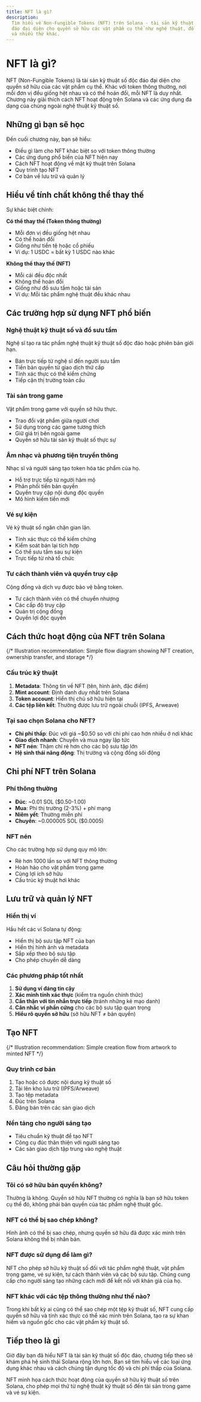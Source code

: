 ```yaml
---
title: NFT là gì?
description:
  Tìm hiểu về Non-Fungible Tokens (NFT) trên Solana - tài sản kỹ thuật số độc
  đáo đại diện cho quyền sở hữu các vật phẩm cụ thể như nghệ thuật, đồ sưu tầm
  và nhiều thứ khác.
---
```


# NFT là gì?

NFT (Non-Fungible Tokens) là tài sản kỹ thuật số độc đáo đại diện cho quyền sở
hữu của các vật phẩm cụ thể. Khác với token thông thường, nơi mỗi đơn vị đều
giống hệt nhau và có thể hoán đổi, mỗi NFT là duy nhất. Chương này giải thích
cách NFT hoạt động trên Solana và các ứng dụng đa dạng của chúng ngoài nghệ
thuật kỹ thuật số.

## Những gì bạn sẽ học

Đến cuối chương này, bạn sẽ hiểu:

- Điều gì làm cho NFT khác biệt so với token thông thường
- Các ứng dụng phổ biến của NFT hiện nay
- Cách NFT hoạt động về mặt kỹ thuật trên Solana
- Quy trình tạo NFT
- Cơ bản về lưu trữ và quản lý

## Hiểu về tính chất không thể thay thế

Sự khác biệt chính:

**Có thể thay thế (Token thông thường)**

- Mỗi đơn vị đều giống hệt nhau
- Có thể hoán đổi
- Giống như tiền tệ hoặc cổ phiếu
- Ví dụ: 1 USDC = bất kỳ 1 USDC nào khác

**Không thể thay thế (NFT)**

- Mỗi cái đều độc nhất
- Không thể hoán đổi
- Giống như đồ sưu tầm hoặc tài sản
- Ví dụ: Mỗi tác phẩm nghệ thuật đều khác nhau

## Các trường hợp sử dụng NFT phổ biến

### Nghệ thuật kỹ thuật số và đồ sưu tầm

Nghệ sĩ tạo ra tác phẩm nghệ thuật kỹ thuật số độc đáo hoặc phiên bản giới hạn.

- Bán trực tiếp từ nghệ sĩ đến người sưu tầm
- Tiền bản quyền từ giao dịch thứ cấp
- Tính xác thực có thể kiểm chứng
- Tiếp cận thị trường toàn cầu

### Tài sản trong game

Vật phẩm trong game với quyền sở hữu thực.

- Trao đổi vật phẩm giữa người chơi
- Sử dụng trong các game tương thích
- Giữ giá trị bên ngoài game
- Quyền sở hữu tài sản kỹ thuật số thực sự

### Âm nhạc và phương tiện truyền thông

Nhạc sĩ và người sáng tạo token hóa tác phẩm của họ.

- Hỗ trợ trực tiếp từ người hâm mộ
- Phân phối tiền bản quyền
- Quyền truy cập nội dung độc quyền
- Mô hình kiếm tiền mới

### Vé sự kiện

Vé kỹ thuật số ngăn chặn gian lận.

- Tính xác thực có thể kiểm chứng
- Kiểm soát bán lại tích hợp
- Có thể sưu tầm sau sự kiện
- Trực tiếp từ nhà tổ chức

### Tư cách thành viên và quyền truy cập

Cộng đồng và dịch vụ được bảo vệ bằng token.

- Tư cách thành viên có thể chuyển nhượng
- Các cấp độ truy cập
- Quản trị cộng đồng
- Quyền lợi độc quyền

## Cách thức hoạt động của NFT trên Solana

{/* Illustration recommendation: Simple flow diagram showing NFT creation, ownership transfer, and storage */}

### Cấu trúc kỹ thuật

1. **Metadata**: Thông tin về NFT (tên, hình ảnh, đặc điểm)
2. **Mint account**: Định danh duy nhất trên Solana
3. **Token account**: Hiển thị chủ sở hữu hiện tại
4. **Các tệp liên kết**: Thường được lưu trữ ngoài chuỗi (IPFS, Arweave)

### Tại sao chọn Solana cho NFT?

- **Chi phí thấp**: Đúc với giá ~$0.50 so với chi phí cao hơn nhiều ở nơi khác
- **Giao dịch nhanh**: Chuyển và mua ngay lập tức
- **NFT nén**: Thậm chí rẻ hơn cho các bộ sưu tập lớn
- **Hệ sinh thái năng động**: Thị trường và cộng đồng sôi động

## Chi phí NFT trên Solana

### Phí thông thường

- **Đúc**: ~0.01 SOL ($0.50-1.00)
- **Mua**: Phí thị trường (2-3%) + phí mạng
- **Niêm yết**: Thường miễn phí
- **Chuyển**: ~0.000005 SOL ($0.0005)

### NFT nén

Cho các trường hợp sử dụng quy mô lớn:

- Rẻ hơn 1000 lần so với NFT thông thường
- Hoàn hảo cho vật phẩm trong game
- Cùng lợi ích sở hữu
- Cấu trúc kỹ thuật hơi khác

## Lưu trữ và quản lý NFT

### Hiển thị ví

Hầu hết các ví Solana tự động:

- Hiển thị bộ sưu tập NFT của bạn
- Hiển thị hình ảnh và metadata
- Sắp xếp theo bộ sưu tập
- Cho phép chuyển dễ dàng

### Các phương pháp tốt nhất

1. **Sử dụng ví đáng tin cậy**
2. **Xác minh tính xác thực** (kiểm tra nguồn chính thức)
3. **Cẩn thận với tin nhắn trực tiếp** (tránh những kẻ mạo danh)
4. **Cân nhắc ví phần cứng** cho các bộ sưu tập quan trọng
5. **Hiểu rõ quyền sở hữu** (sở hữu NFT ≠ bản quyền)

## Tạo NFT

{/* Illustration recommendation: Simple creation flow from artwork to minted NFT */}

### Quy trình cơ bản

1. Tạo hoặc có được nội dung kỹ thuật số
2. Tải lên kho lưu trữ (IPFS/Arweave)
3. Tạo tệp metadata
4. Đúc trên Solana
5. Đăng bán trên các sàn giao dịch

### Nền tảng cho người sáng tạo

- Tiêu chuẩn kỹ thuật để tạo NFT
- Công cụ đúc thân thiện với người sáng tạo
- Các sàn giao dịch tập trung vào nghệ thuật

## Câu hỏi thường gặp

### Tôi có sở hữu bản quyền không?

Thường là không. Quyền sở hữu NFT thường có nghĩa là bạn sở hữu token cụ thể đó,
không phải bản quyền của tác phẩm nghệ thuật gốc.

### NFT có thể bị sao chép không?

Hình ảnh có thể bị sao chép, nhưng quyền sở hữu đã được xác minh trên Solana
không thể bị nhân bản.

### NFT được sử dụng để làm gì?

NFT cho phép sở hữu kỹ thuật số đối với tác phẩm nghệ thuật, vật phẩm trong
game, vé sự kiện, tư cách thành viên và các bộ sưu tập. Chúng cung cấp cho người
sáng tạo những cách mới để kết nối với khán giả của họ.

### NFT khác với các tệp thông thường như thế nào?

Trong khi bất kỳ ai cũng có thể sao chép một tệp kỹ thuật số, NFT cung cấp quyền
sở hữu và tính xác thực có thể xác minh trên Solana, tạo ra sự khan hiếm và
nguồn gốc cho các vật phẩm kỹ thuật số.

## Tiếp theo là gì

Giờ đây bạn đã hiểu NFT là tài sản kỹ thuật số độc đáo, chương tiếp theo sẽ khám
phá hệ sinh thái Solana rộng lớn hơn. Bạn sẽ tìm hiểu về các loại ứng dụng khác
nhau và cách chúng tận dụng tốc độ và chi phí thấp của Solana.

NFT minh họa cách thức hoạt động của quyền sở hữu kỹ thuật số trên Solana, cho
phép mọi thứ từ nghệ thuật kỹ thuật số đến tài sản trong game và vé sự kiện.